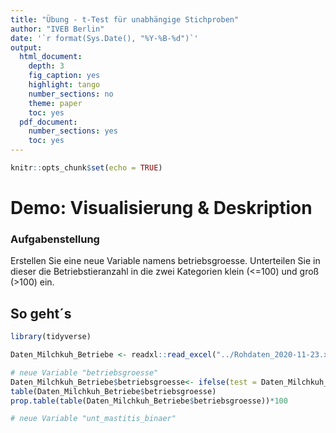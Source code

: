 ---
title: "Übung - t-Test für unabhängige Stichproben"
author: "IVEB Berlin"
date: '`r format(Sys.Date(), "%Y-%B-%d")`'
output:
  html_document:
    depth: 3
    fig_caption: yes
    highlight: tango
    number_sections: no
    theme: paper
    toc: yes
  pdf_document:
    number_sections: yes
    toc: yes
---


```{r setup, include = FALSE}
knitr::opts_chunk$set(echo = TRUE)
```
# Demo: Visualisierung & Deskription

### Aufgabenstellung
Erstellen Sie eine neue Variable namens betriebsgroesse. Unterteilen Sie in dieser die Betriebstieranzahl in die zwei Kategorien klein (<=100) und groß (>100) ein.

## So geht´s 
```{r message=FALSE, warning=FALSE}
library(tidyverse)

Daten_Milchkuh_Betriebe <- readxl::read_excel("../Rohdaten_2020-11-23.xlsx", sheet = "Rohdaten")

# neue Variable "betriebsgroesse"
Daten_Milchkuh_Betriebe$betriebsgroesse<- ifelse(test = Daten_Milchkuh_Betriebe$Tieranzahl<= 100, yes = 0, no = 1)
table(Daten_Milchkuh_Betriebe$betriebsgroesse)
prop.table(table(Daten_Milchkuh_Betriebe$betriebsgroesse))*100

# neue Variable "unt_mastitis_binaer"


```
